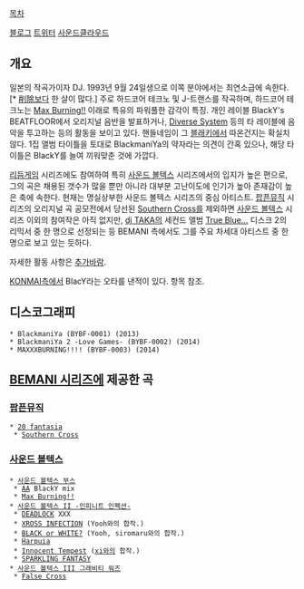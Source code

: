 [[목차]]

[http://blog.livedoor.jp/blacky_dtm/ 블로그]
[https://twitter.com/BlackY_bemani 트위터]
[https://soundcloud.com/blackysbeatfloor 사운드클라우드]

== 개요 ==
일본의 작곡가이자 DJ. 1993년 9월 24일생으로 이쪽 분야에서는 최연소급에 속한다.[* [[削除]]보다 한 살이 많다.] 주로 하드코어 테크노 및 J-트랜스를 작곡하며, 하드코어 테크노는 [[Max Burning!!]] 이래로 특유의 파워풀한 감각이 특징. 개인 레이블 BlackY's BEATFLOOR에서 오리지널 음반을 발표하거나, [[Diverse System]] 등의 타 레이블에 음악을 투고하는 등의 활동을 보이고 있다. 핸들네임이 그 [[블래키]]에서 따온건지는 확실치 않다. 1집 앨범 타이틀을 토대로 BlackmaniYa의 약자라는 의견이 간혹 있으나, 해당 타이틀은 BlackY를 늘여 끼워맞춘 것에 가깝다.

[[리듬게임]] 시리즈에도 참여하여 특히 [[사운드 볼텍스]] 시리즈에서의 입지가 높은 편으로, 그의 곡은 채용된 갯수가 많을 뿐만 아니라 대부분 고난이도에 인기가 높아 존재감이 높은 축에 속한다. 현재는 명실상부한 사운드 볼텍스 시리즈의 중심 아티스트. [[팝픈뮤직]] 시리즈의 오리지널 곡 공모전에서 당선된 [[Southern Cross]]를 제외하면 [[사운드 볼텍스]] 시리즈 이외의 참여작은 아직 없지만, [[dj TAKA]]의 세컨드 앨범 [[True Blue...]] 디스크 2의 리믹서 중 한 명으로 선정되는 등 BEMANI 측에서도 그를 주요 차세대 아티스트 중 한 명으로 보고 있는 듯하다.

자세한 활동 사항은 [[추가바람]].

[[KONMAI#s-4.3|KONMAI]]측에서 BlacY라는 오타를 낸적이 있다. 항목 참조.

== 디스코그래피 ==
 * BlackmaniYa (BYBF-0001) (2013)
 * BlackmaniYa 2 -Love Games- (BYBF-0002) (2014)
 * MAXXXBURNING!!!! (BYBF-0003) (2014)

== [[BEMANI 시리즈]]에 제공한 곡 ==
=== [[팝픈뮤직]] ===
 * [[팝픈뮤직 20 fantasia|20 fantasia]]
  * [[Southern Cross]]

=== [[사운드 볼텍스]] ===
 * [[사운드 볼텍스 부스]]
  * [[AA(비마니 시리즈)|AA]] BlackY mix
  * [[Max Burning!!]]
 * [[사운드 볼텍스 II -인피니트 인펙션-]]
  * [[DEADLOCK]] XXX
  * [[XROSS INFECTION]] (Yooh와의 합작.)
  * [[BLACK or WHITE%3F|BLACK or WHITE?]] (Yooh, siromaru와의 합작.)
  * [[Harpuia]]
  * [[Innocent Tempest]] ([[xi]]와의 합작.)
  * [[SPARKLING FANTASY]]
 * [[사운드 볼텍스 III 그래비티 워즈]]
  * [[False Cross]]
